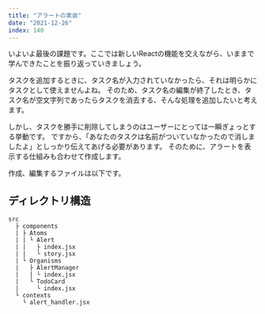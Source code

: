 ```yaml
---
title: "アラートの実装"
date: "2021-12-26"
index: 140
---
```


いよいよ最後の課題です。ここでは新しいReactの機能を交えながら、いままで学んできたことを振り返っていきましょう。

タスクを追加するときに、タスク名が入力されていなかったら、それは明らかにタスクとして使えませんよね。
そのため、タスク名の編集が終了したとき、タスク名が空文字列であったらタスクを消去する、そんな処理を追加したいと考えます。

しかし、タスクを勝手に削除してしまうのはユーザーにとっては一瞬ぎょっとする挙動です。
ですから、「あなたのタスクは名前がついていなかったので消しましたよ」としっかり伝えてあげる必要があります。
そのために、アラートを表示する仕組みも合わせて作成します。

作成、編集するファイルは以下です。

## ディレクトリ構造

```
src
  ├ components
  | ├ Atoms
  | | └ Alert
  | |   ├ index.jsx
  | |   └ story.jsx
  | └ Organisms
  |   ├ AlertManager
  |   | └ index.jsx
  |   └ TodoCard
  |     └ index.jsx
  └ contexts
    └ alert_handler.jsx
```


